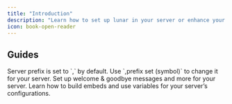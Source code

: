 ```yaml
---
title: "Introduction"
description: "Learn how to set up lunar in your server or enhance your everyday use with commands & more."
icon: book-open-reader
---
```


## Guides

<Info>
  Server prefix is set to `,` by default. Use `,prefix set (symbol)` to change it for your server.
</Info>

<CardGroup cols={2}>
  <Card title="Server Configuration" icon="screwdriver-wrench" href="/server">
    Set up welcome & goodbye messages and more for your server.
  </Card>

  <Card title="Embed Scripting" icon="code" href="/resources/scripting">
    Learn how to build embeds and use variables for your server’s configurations.
  </Card>
</CardGroup>
